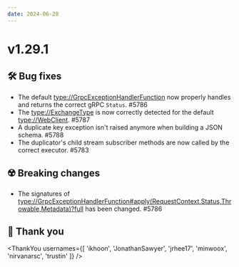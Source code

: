 ```yaml
---
date: 2024-06-28
---
```


# v1.29.1

## 🛠️ Bug fixes

- The default <type://GrpcExceptionHandlerFunction> now properly handles and returns
  the correct gRPC `Status`. #5786
- The <type://ExchangeType> is now correctly detected for the default <type://WebClient>. #5787
- A duplicate key exception isn't raised anymore when building a JSON schema. #5788
- The duplicator's child stream subscriber methods are now called by the correct executor. #5783

## ☢️ Breaking changes

- The signatures of <type://GrpcExceptionHandlerFunction#apply(RequestContext,Status,Throwable,Metadata)?full>
  has been changed. #5786

## 🙇 Thank you

<ThankYou usernames={[
  'ikhoon',
  'JonathanSawyer',
  'jrhee17',
  'minwoox',
  'nirvanarsc',
  'trustin'
]} />
